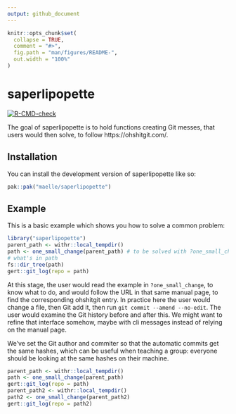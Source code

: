 ```yaml
---
output: github_document
---
```


<!-- README.md is generated from README.Rmd. Please edit that file -->

```r
knitr::opts_chunk$set(
  collapse = TRUE,
  comment = "#>",
  fig.path = "man/figures/README-",
  out.width = "100%"
)
```

# saperlipopette

<!-- badges: start -->
[![R-CMD-check](https://github.com/maelle/saperlipopette/actions/workflows/R-CMD-check.yaml/badge.svg)](https://github.com/maelle/saperlipopette/actions/workflows/R-CMD-check.yaml)
<!-- badges: end -->

The goal of saperlipopette is to hold functions creating Git messes, that users 
would then solve, to follow https://ohshitgit.com/.

## Installation

You can install the development version of saperlipopette like so:

``` r
pak::pak("maelle/saperlipopette")
```

## Example

This is a basic example which shows you how to solve a common problem:

```r
library("saperlipopette")
parent_path <- withr::local_tempdir()
path <- one_small_change(parent_path) # to be solved with ?one_small_change
# what's in path
fs::dir_tree(path)
gert::git_log(repo = path)
```

At this stage, the user would read the example in `?one_small_change`, 
to know what to do, 
and would follow the URL in that same manual page, to find the corresponding ohshitgit entry.
In practice here the user would change a file, then Git add it, then run `git commit --amend --no-edit`.
The user would examine the Git history before and after this.
We might want to refine that interface somehow, maybe with cli messages instead of relying on the manual page.

We've set the Git author and commiter so that the automatic commits get the same 
hashes, which can be useful when teaching a group: everyone should be looking at the same hashes on their machine.

```r
parent_path <- withr::local_tempdir()
path <- one_small_change(parent_path)
gert::git_log(repo = path)
parent_path2 <- withr::local_tempdir()
path2 <- one_small_change(parent_path2)
gert::git_log(repo = path2)
```
